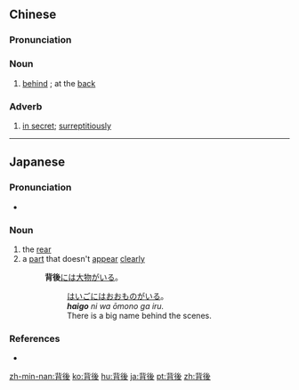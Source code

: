 {{also|背后}}
==Chinese==
{{zh-forms|s=背后}}

===Pronunciation===
{{zh-pron
|m=bèihòu
|c=bui3 hau6
|h=pfs=poi-heu
|mn=pōe-āu/pòe-āu/pōe-hiō/pòe-hiō
|cat=n,adv
}}

===Noun===
{{zh-noun}}

# [[behind]] {{gloss|of a person, object or story}}; at the [[back]]
#: {{zh-x|你 背後 有人。|''There is someone '''behind''' you.''}}
#: {{zh-x|他 背後 長{zhǎng} 痘痘。|''He has acne '''on his back'''.''}}
#: {{zh-x|我 跟 你 講 背後 的 故事{shi}。|''I'll tell you the story '''behind''' it.''}}

===Adverb===
{{zh-adv}}

# [[in secret]]; [[surreptitiously]]

{{zh-cat|Elementary}}

----

==Japanese==
{{ja-kanjitab|はい|ご|yomi=on}}

===Pronunciation===
* {{ja-pron|はいご|y=o|acc=1|acc_ref=NHK}}

===Noun===
{{ja-noun|はいご}}

# the [[rear]]
# a [[part]] that doesn't [[appear]] [[clearly]]
#: '''背後'''[[には]][[大物]][[が]][[いる]]。
#:: [[はいご]][[には]][[おおもの]][[が]][[いる]]。
#:: '''''haigo''' ni wa ōmono ga iru.''
#:: There is a big name behind the scenes.

===References===
<references/>
* {{R:Shogakukan}}

[[zh-min-nan:背後]]
[[ko:背後]]
[[hu:背後]]
[[ja:背後]]
[[pt:背後]]
[[zh:背後]]
